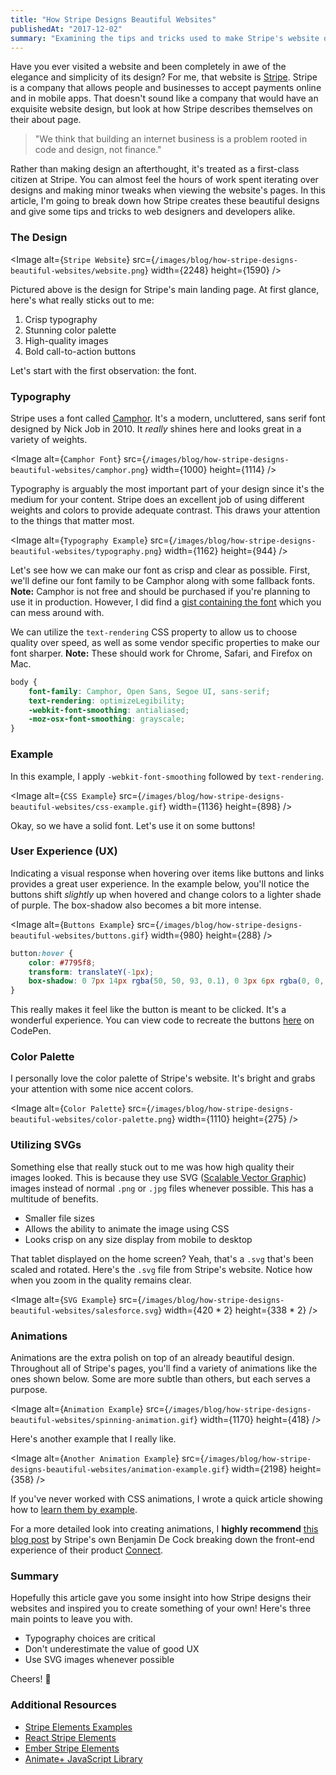```yaml
---
title: "How Stripe Designs Beautiful Websites"
publishedAt: "2017-12-02"
summary: "Examining the tips and tricks used to make Stripe's website design a notch above the rest."
---
```


Have you ever visited a website and been completely in awe of the elegance and simplicity of its design? For me, that website is [Stripe](https://stripe.com/). Stripe is a company that allows people and businesses to accept payments online and in mobile apps. That doesn't sound like a company that would have an exquisite website design, but look at how Stripe describes themselves on their about page.

> "We think that building an internet business is a problem rooted in code and design, not finance."

Rather than making design an afterthought, it's treated as a first-class citizen at Stripe. You can almost feel the hours of work spent iterating over designs and making minor tweaks when viewing the website's pages. In this article, I'm going to break down how Stripe creates these beautiful designs and give some tips and tricks to web designers and developers alike.

### The Design

<Image
    alt={`Stripe Website`}
    src={`/images/blog/how-stripe-designs-beautiful-websites/website.png`}
    width={2248}
    height={1590}
/>

Pictured above is the design for Stripe's main landing page. At first glance, here's what really sticks out to me:

1.  Crisp typography
2.  Stunning color palette
3.  High-quality images
4.  Bold call-to-action buttons

Let's start with the first observation: the font.

### Typography

Stripe uses a font called [Camphor](https://www.fontshop.com/families/camphor). It's a modern, uncluttered, sans serif font designed by Nick Job in 2010. It _really_ shines here and looks great in a variety of weights.

<Image
    alt={`Camphor Font`}
    src={`/images/blog/how-stripe-designs-beautiful-websites/camphor.png`}
    width={1000}
    height={1114}
/>

Typography is arguably the most important part of your design since it's the medium for your content. Stripe does an excellent job of using different weights and colors to provide adequate contrast. This draws your attention to the things that matter most.

<Image
    alt={`Typography Example`}
    src={`/images/blog/how-stripe-designs-beautiful-websites/typography.png`}
    width={1162}
    height={944}
/>

Let's see how we can make our font as crisp and clear as possible. First, we'll define our font family to be Camphor along with some fallback fonts. **Note:** Camphor is not free and should be purchased if you're planning to use it in production. However, I did find a [gist containing the font](https://gist.github.com/bdno86/d1f49b6f533df3f832b39d6cc3194303) which you can mess around with.

We can utilize the `text-rendering` CSS property to allow us to choose quality over speed, as well as some vendor specific properties to make our font sharper. **Note:** These should work for Chrome, Safari, and Firefox on Mac.

```css
body {
    font-family: Camphor, Open Sans, Segoe UI, sans-serif;
    text-rendering: optimizeLegibility;
    -webkit-font-smoothing: antialiased;
    -moz-osx-font-smoothing: grayscale;
}
```

### Example

In this example, I apply `-webkit-font-smoothing` followed by `text-rendering`.

<Image
    alt={`CSS Example`}
    src={`/images/blog/how-stripe-designs-beautiful-websites/css-example.gif`}
    width={1136}
    height={898}
/>

Okay, so we have a solid font. Let's use it on some buttons!

### User Experience (UX)

Indicating a visual response when hovering over items like buttons and links provides a great user experience. In the example below, you'll notice the buttons shift _slightly_ up when hovered and change colors to a lighter shade of purple. The box-shadow also becomes a bit more intense.

<Image
    alt={`Buttons Example`}
    src={`/images/blog/how-stripe-designs-beautiful-websites/buttons.gif`}
    width={980}
    height={288}
/>

```css
button:hover {
    color: #7795f8;
    transform: translateY(-1px);
    box-shadow: 0 7px 14px rgba(50, 50, 93, 0.1), 0 3px 6px rgba(0, 0, 0, 0.08);
}
```

This really makes it feel like the button is meant to be clicked. It's a wonderful experience. You can view code to recreate the buttons [here](https://codepen.io/leerob/pen/bYQRpB) on CodePen.

### Color Palette

I personally love the color palette of Stripe's website. It's bright and grabs your attention with some nice accent colors.

<Image
    alt={`Color Palette`}
    src={`/images/blog/how-stripe-designs-beautiful-websites/color-palette.png`}
    width={1110}
    height={275}
/>

### Utilizing SVGs

Something else that really stuck out to me was how high quality their images looked. This is because they use SVG ([Scalable Vector Graphic](https://svgontheweb.com/)) images instead of normal `.png` or `.jpg` files whenever possible. This has a multitude of benefits.

-   Smaller file sizes
-   Allows the ability to animate the image using CSS
-   Looks crisp on any size display from mobile to desktop

That tablet displayed on the home screen? Yeah, that's a `.svg` that's been scaled and rotated. Here's the `.svg` file from Stripe's website. Notice how when you zoom in the quality remains clear.

<Image
    alt={`SVG Example`}
    src={`/images/blog/how-stripe-designs-beautiful-websites/salesforce.svg`}
    width={420 * 2}
    height={338 * 2}
/>

### Animations

Animations are the extra polish on top of an already beautiful design. Throughout all of Stripe's pages, you'll find a variety of animations like the ones shown below. Some are more subtle than others, but each serves a purpose.

<Image
    alt={`Animation Example`}
    src={`/images/blog/how-stripe-designs-beautiful-websites/spinning-animation.gif`}
    width={1170}
    height={418}
/>

Here's another example that I really like.

<Image
    alt={`Another Animation Example`}
    src={`/images/blog/how-stripe-designs-beautiful-websites/animation-example.gif`}
    width={2198}
    height={358}
/>

If you've never worked with CSS animations, I wrote a quick article showing how to [learn them by example](/blog/learning-css-animations-by-example).

For a more detailed look into creating animations, I **highly recommend** [this blog post](https://stripe.com/blog/connect-front-end-experience) by Stripe's own Benjamin De Cock breaking down the front-end experience of their product [Connect](https://stripe.com/connect).

### Summary

Hopefully this article gave you some insight into how Stripe designs their websites and inspired you to create something of your own! Here's three main points to leave you with.

-   Typography choices are critical
-   Don't underestimate the value of good UX
-   Use SVG images whenever possible

Cheers! 🍻

### Additional Resources

-   [Stripe Elements Examples](https://stripe.github.io/elements-examples/)
-   [React Stripe Elements](https://github.com/stripe/react-stripe-elements)
-   [Ember Stripe Elements](https://github.com/code-corps/ember-stripe-elements)
-   [Animate+ JavaScript Library](https://github.com/bendc/AnimatePlus)
